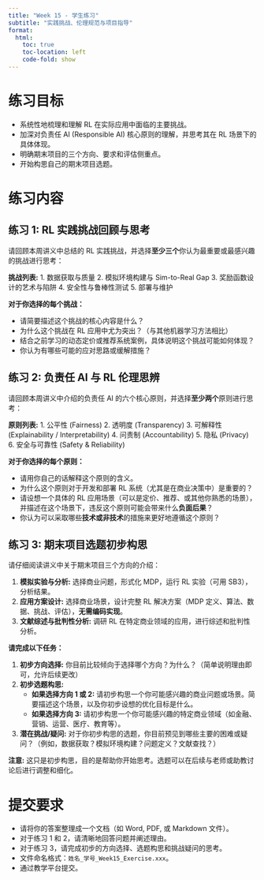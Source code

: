 ```yaml
---
title: "Week 15 - 学生练习"
subtitle: "实践挑战、伦理规范与项目指导"
format:
  html:
    toc: true
    toc-location: left
    code-fold: show
---
```


# 练习目标

*   系统性地梳理和理解 RL 在实际应用中面临的主要挑战。
*   加深对负责任 AI (Responsible AI) 核心原则的理解，并思考其在 RL 场景下的具体体现。
*   明确期末项目的三个方向、要求和评估侧重点。
*   开始构思自己的期末项目选题。

# 练习内容

## 练习 1: RL 实践挑战回顾与思考

请回顾本周讲义中总结的 RL 实践挑战，并选择**至少三个**你认为最重要或最感兴趣的挑战进行思考：

**挑战列表:**
1.  数据获取与质量
2.  模拟环境构建与 Sim-to-Real Gap
3.  奖励函数设计的艺术与陷阱
4.  安全性与鲁棒性测试
5.  部署与维护

**对于你选择的每个挑战：**

*   请简要描述这个挑战的核心内容是什么？
*   为什么这个挑战在 RL 应用中尤为突出？（与其他机器学习方法相比）
*   结合之前学习的动态定价或推荐系统案例，具体说明这个挑战可能如何体现？
*   你认为有哪些可能的应对思路或缓解措施？

## 练习 2: 负责任 AI 与 RL 伦理思辨

请回顾本周讲义中介绍的负责任 AI 的六个核心原则，并选择**至少两个**原则进行思考：

**原则列表:**
1.  公平性 (Fairness)
2.  透明度 (Transparency)
3.  可解释性 (Explainability / Interpretability)
4.  问责制 (Accountability)
5.  隐私 (Privacy)
6.  安全与可靠性 (Safety & Reliability)

**对于你选择的每个原则：**

*   请用你自己的话解释这个原则的含义。
*   为什么这个原则对于开发和部署 RL 系统（尤其是在商业决策中）是重要的？
*   请设想一个具体的 RL 应用场景（可以是定价、推荐、或其他你熟悉的场景），并描述在这个场景下，违反这个原则可能会带来什么**负面后果**？
*   你认为可以采取哪些**技术或非技术**的措施来更好地遵循这个原则？

## 练习 3: 期末项目选题初步构思

请仔细阅读讲义中关于期末项目三个方向的介绍：

1.  **模拟实验与分析:** 选择商业问题，形式化 MDP，运行 RL 实验（可用 SB3），分析结果。
2.  **应用方案设计:** 选择商业场景，设计完整 RL 解决方案（MDP 定义、算法、数据、挑战、评估），**无需编码实现**。
3.  **文献综述与批判性分析:** 调研 RL 在特定商业领域的应用，进行综述和批判性分析。

**请完成以下任务：**

1.  **初步方向选择:** 你目前比较倾向于选择哪个方向？为什么？（简单说明理由即可，允许后续更改）
2.  **初步选题构思:**
    *   **如果选择方向 1 或 2:** 请初步构思一个你可能感兴趣的商业问题或场景。简要描述这个场景，以及你初步设想的优化目标是什么。
    *   **如果选择方向 3:** 请初步构思一个你可能感兴趣的特定商业领域（如金融、营销、运营、医疗、教育等）。
3.  **潜在挑战/疑问:** 对于你初步构思的选题，你目前预见到哪些主要的困难或疑问？（例如，数据获取？模拟环境构建？问题定义？文献查找？）

**注意:** 这只是初步构思，目的是帮助你开始思考。选题可以在后续与老师或助教讨论后进行调整和细化。

# 提交要求

*   请将你的答案整理成一个文档（如 Word, PDF, 或 Markdown 文件）。
*   对于练习 1 和 2，请清晰地回答问题并阐述理由。
*   对于练习 3，请完成初步的方向选择、选题构思和挑战疑问的思考。
*   文件命名格式：`姓名_学号_Week15_Exercise.xxx`。
*   通过教学平台提交。